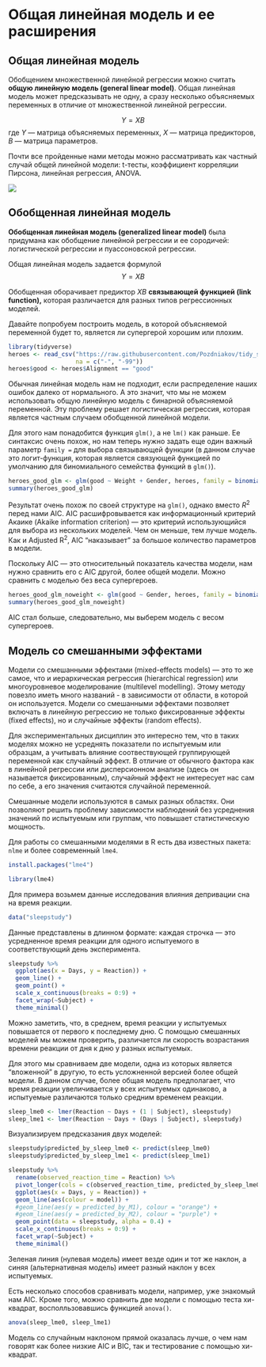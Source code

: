 # Общая линейная модель и ее расширения {#glm_general}

## Общая линейная модель {#general_linear_model}

Обобщением множественной линейной регрессии можно считать **общую линейную модель (general linear model)**. Общая линейная модель может предсказывать не одну, а сразу несколько объясняемых переменных в отличие от множественной линейной регрессии.

$$Y = XB$$ где $Y$ --- матрица объясняемых переменных, $X$ --- матрица предикторов, $B$ --- матрица параметров.

Почти все пройденные нами методы можно рассматривать как частный случай общей линейной модели: t-тесты, коэффициент корреляции Пирсона, линейная регрессия, ANOVA.

![](https://lindeloev.github.io/tests-as-linear/linear_tests_cheat_sheet.png)

## Обобщенная линейная модель {#glm_model}

**Обобщенная линейная модель (generalized linear model)** была придумана как обобщение линейной регрессии и ее сородичей: логистической регрессии и пуассоновской регрессии.

Общая линейная модель задается формулой $$Y = XB$$

Обобщенная оборачивает предиктор $XB$ **связывающей функцией (link function),** которая различается для разных типов регрессионных моделей.

Давайте попробуем построить модель, в которой объясняемой переменной будет то, является ли супергерой хорошим или плохим.

```r
library(tidyverse)
heroes <- read_csv("https://raw.githubusercontent.com/Pozdniakov/tidy_stats/master/data/heroes_information.csv",
                   na = c("-", "-99"))
heroes$good <- heroes$Alignment == "good"
```

Обычная линейная модель нам не подходит, если распределение наших ошибок далеко от нормального. А это значит, что мы не можем использовать общую линейную модель с бинарной объясняемой переменной. Эту проблему решает логистическая регрессия, которая является частным случаем обобщенной линейной модели.

Для этого нам понадобится функция `glm()`, а не `lm()` как раньше. Ее синтаксис очень похож, но нам теперь нужно задать еще один важный параметр `family =` для выбора связывающей функции (в данном случае это логит-функция, которая является связующей функцией по умолчанию для биномиального семейства функций в `glm()`).

```r
heroes_good_glm <- glm(good ~ Weight + Gender, heroes, family = binomial()) 
summary(heroes_good_glm)
```

Результат очень похож по своей структуре на `glm()`, однако вместо $R^2$ перед нами AIC. AIC расшифровывается как информационный критерий Акаике (Akaike information criterion) --- это критерий использующийся для выбора из нескольких моделей. Чем он меньше, тем лучше модель. Как и Adjusted R^2^, AIC "наказывает" за большое количество параметров в модели.

Поскольку AIC --- это относительный показатель качества модели, нам нужно сравнить его с AIC другой, более общей модели. Можно сравнить с моделью без веса супергероев.

```r
heroes_good_glm_noweight <- glm(good ~ Gender, heroes, family = binomial()) 
summary(heroes_good_glm_noweight)
```

AIC стал больше, следовательно, мы выберем модель с весом супергероев.

## Модель со смешанными эффектами {#lme_model}

Модели со смешанными эффектами (mixed-effects models) --- это то же самое, что и иерархическая регрессия (hierarchical regression) или многоуровневое моделирование (multilevel modelling). Этому методу повезло иметь много названий - в зависимости от области, в которой он используется. Модели со смешанными эффектами позволяет включать в линейную регрессию не только фиксированные эффекты (fixed effects), но и случайные эффекты (random effects).

Для экспериментальных дисциплин это интересно тем, что в таких моделях можно не усреднять показатели по испытуемым или образцам, а учитывать влияние соотвествующей группирующей переменной как случайный эффект. В отличие от обычного фактора как в линейной регрессии или дисперсионном анализе (здесь он называется фиксированным), случайный эффект не интересует нас сам по себе, а его значения считаются случайной переменной.

Смешанные модели используются в самых разных областях. Они позволяют решить проблему зависимости наблюдений без усреднения значений по испытуемым или группам, что повышает статистическую мощность.

Для работы со смешанными моделями в R есть два известных пакета: `nlme` и более современный `lme4`.

```r
install.packages("lme4")
```

```r
library(lme4)
```

Для примера возьмем данные исследования влияния депривации сна на время реакции.

```r
data("sleepstudy")
```

Данные представлены в длинном формате: каждая строчка --- это усредненное время реакции для одного испытуемого в соответствующий день эксперимента.

```r
sleepstudy %>%
  ggplot(aes(x = Days, y = Reaction)) +
  geom_line() +
  geom_point() +
  scale_x_continuous(breaks = 0:9) +
  facet_wrap(~Subject) +
  theme_minimal()
```

Можно заметить, что, в среднем, время реакции у испытуемых повышается от первого к последнему дню. С помощью смешанных моделей мы можем проверить, различается ли скорость возрастания времени реакции от дня к дню у разных испытуемых.

Для этого мы сравниваем две модели, одна из которых является "вложенной" в другую, то есть усложненной версией более общей модели. В данном случае, более общая модель предполагает, что время реакции увеличивается у всех испытуемых одинаково, а испытуемые различаются только средним временем реакции.

```r
sleep_lme0 <- lmer(Reaction ~ Days + (1 | Subject), sleepstudy)
sleep_lme1 <- lmer(Reaction ~ Days + (Days | Subject), sleepstudy)
```

Визуализируем предсказания двух моделей:

```r
sleepstudy$predicted_by_sleep_lme0 <- predict(sleep_lme0)
sleepstudy$predicted_by_sleep_lme1 <- predict(sleep_lme1)
```

```r
sleepstudy %>%
  rename(observed_reaction_time = Reaction) %>%
  pivot_longer(cols = c(observed_reaction_time, predicted_by_sleep_lme0, predicted_by_sleep_lme1), names_to = "model", values_to = "Reaction") %>%
  ggplot(aes(x = Days, y = Reaction)) +
  geom_line(aes(colour = model)) +
  #geom_line(aes(y = predicted_by_M1), colour = "orange") + 
  #geom_line(aes(y = predicted_by_M2), colour = "purple") +   
  geom_point(data = sleepstudy, alpha = 0.4) +
  scale_x_continuous(breaks = 0:9) +
  facet_wrap(~Subject) +
  theme_minimal()
```

Зеленая линия (нулевая модель) имеет везде один и тот же наклон, а синяя (альтернативная модель) имеет разный наклон у всех испытуемых.

Есть несколько способов сравнивать модели, например, уже знакомый нам AIC. Кроме того, можно сравнить две модели с помощью теста хи-квадрат, восполльзовавшись функцией `anova()`.

```r
anova(sleep_lme0, sleep_lme1)
```

Модель со случайным наклоном прямой оказалась лучше, о чем нам говорят как более низкие AIC и BIC, так и тестирование с помощью хи-квадрат.
